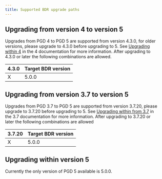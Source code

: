 ```yaml
---
title: Supported BDR upgrade paths
---
```


## Upgrading from version 4 to version 5

Upgrades from PGD 4 to PGD 5 are supported from version 4.3.0, for older versions, please upgrade to 4.3.0 before upgrading to 5. See [Upgrading within 4](/pgd/4/upgrades/upgrade_paths/#upgrading-within-version-4) in the 4 documentation for more information.  After upgrading to 4.3.0 or later the following combinations are allowed.

| 4.3.0 | Target BDR version |
|-------|--------------------|
| X     | 5.0.0              |


## Upgrading from version 3.7 to version 5

Upgrades from PGD 3.7 to PGD 5 are supported from version 3.7.20, please upgrade to 3.7.20 before upgrading to 5.  See [Upgrading within from 3.7](/pgd/3.7/bdr/upgrades/supported_paths/#upgrading-within-version-37) in the 3.7 documentation for more information.  After upgrading to 3.7.20 or later the following combinations are allowed


| 3.7.20 | Target BDR version |
|--------|--------------------|
| X      | 5.0.0              |

## Upgrading within version 5

Currently the only version of PGD 5 available is 5.0.0.
